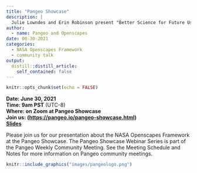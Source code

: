```yaml
---
title: "Pangeo Showcase"
description: |
  Julie Lowndes and Erin Robinson present "Better Science for Future Us: Supporting NASA Earth science research teams’ migration to the cloud with Openscapes"
author:
  - name: Pangeo and Openscapes 
date: 06-30-2021
categories:
  - NASA Openscapes Framework
  - community talk
output:
  distill::distill_article:
    self_contained: false
---
```


```r
knitr::opts_chunk$set(echo = FALSE)
```

**Date: June 30, 2021**\
**Time: 9am PST** (UTC-8)\
**Where: on Zoom at Pangeo Showcase**\
**Join us: (<https://pangeo.io/pangeo-showcase.html>)\
[Slides](https://docs.google.com/presentation/d/17XcJSxoE3_-0PqYgQ0l7NctniBNUxaZ5Zo0hjL-bjJo/edit)**

Please join us for our presentation about the NASA Openscapes Framework at the Pangeo Showcase. The Pangeo Showcase Webinar Series is part of the Pangeo Weekly Community Meeting. See the Meeting Schedule and Notes for more information on Pangeo community meetings.

```r
knitr::include_graphics("images/pangeologo.png")  
```
